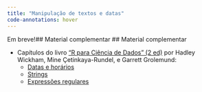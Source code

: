 ```yaml
---
title: "Manipulação de textos e datas"
code-annotations: hover
---
```


Em breve!## Material complementar
## Material complementar

- Capítulos do livro ["R para Ciência de Dados" (2 ed)](https://pt.r4ds.hadley.nz/) por  Hadley Wickham, Mine Çetinkaya-Rundel, e Garrett Grolemund:
  - [Datas e horários](https://pt.r4ds.hadley.nz/datetimes.html)
  - [Strings](https://pt.r4ds.hadley.nz/strings.html)
  - [Expressões regulares](https://pt.r4ds.hadley.nz/regexps.html)

